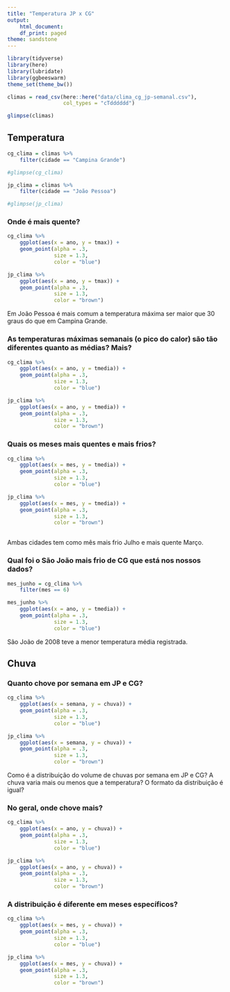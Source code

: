 ```yaml
---
title: "Temperatura JP x CG"
output:
    html_document:
    df_print: paged
theme: sandstone
---
```


```r
library(tidyverse)
library(here)
library(lubridate)
library(ggbeeswarm)
theme_set(theme_bw())
```

```r
climas = read_csv(here::here("data/clima_cg_jp-semanal.csv"), 
                  col_types = "cTdddddd")

glimpse(climas)
```

## Temperatura
```r
cg_clima = climas %>%
    filter(cidade == "Campina Grande")

#glimpse(cg_clima)

jp_clima = climas %>%
    filter(cidade == "João Pessoa")

#glimpse(jp_clima)

```

### Onde é mais quente?
```r

cg_clima %>% 
    ggplot(aes(x = ano, y = tmax)) +
    geom_point(alpha = .3,
               size = 1.3,
               color = "blue")

jp_clima %>%
    ggplot(aes(x = ano, y = tmax)) +
    geom_point(alpha = .3,
               size = 1.3,
               color = "brown")

```
Em João Pessoa é mais comum a temperatura máxima ser maior que 30 graus do que em Campina Grande.

### As temperaturas máximas semanais (o pico do calor) são tão diferentes quanto as médias? Mais? 
```r
cg_clima %>%
    ggplot(aes(x = ano, y = tmedia)) +
    geom_point(alpha = .3,
               size = 1.3,
               color = "blue")

jp_clima %>%
    ggplot(aes(x = ano, y = tmedia)) +
    geom_point(alpha = .3,
               size = 1.3,
               color = "brown")

```

### Quais os meses mais quentes e mais frios? 
```r
cg_clima %>%
    ggplot(aes(x = mes, y = tmedia)) +
    geom_point(alpha = .3,
               size = 1.3,
               color = "blue")

jp_clima %>%
    ggplot(aes(x = mes, y = tmedia)) +
    geom_point(alpha = .3,
               size = 1.3,
               color = "brown")
    
```
Ambas cidades tem como mês mais frio Julho e mais quente Março.

### Qual foi o São João  mais frio de CG que está nos nossos dados?
```r
mes_junho = cg_clima %>%
    filter(mes == 6)

mes_junho %>%
    ggplot(aes(x = ano, y = tmedia)) +
    geom_point(alpha = .3,
               size = 1.3,
               color = "blue")

```
São João de 2008 teve a menor temperatura média registrada.

## Chuva

### Quanto chove por semana em JP e CG?
```r
cg_clima %>%
    ggplot(aes(x = semana, y = chuva)) +
    geom_point(alpha = .3,
               size = 1.3,
               color = "blue")

jp_clima %>%
    ggplot(aes(x = semana, y = chuva)) +
    geom_point(alpha = .3,
               size = 1.3,
               color = "brown")

```

Como é a distribuição do volume de chuvas por semana em JP e CG? A chuva varia mais ou menos que a temperatura? O formato da distribuição é igual? 

### No geral, onde chove mais?
```r
cg_clima %>%
    ggplot(aes(x = ano, y = chuva)) +
    geom_point(alpha = .3,
               size = 1.3,
               color = "blue")

jp_clima %>%
    ggplot(aes(x = ano, y = chuva)) +
    geom_point(alpha = .3,
               size = 1.3,
               color = "brown")

```

### A distribuição é diferente em meses específicos? 
```r
cg_clima %>%
    ggplot(aes(x = mes, y = chuva)) +
    geom_point(alpha = .3,
               size = 1.3,
               color = "blue")

jp_clima %>%
    ggplot(aes(x = mes, y = chuva)) +
    geom_point(alpha = .3,
               size = 1.3,
               color = "brown")

```

